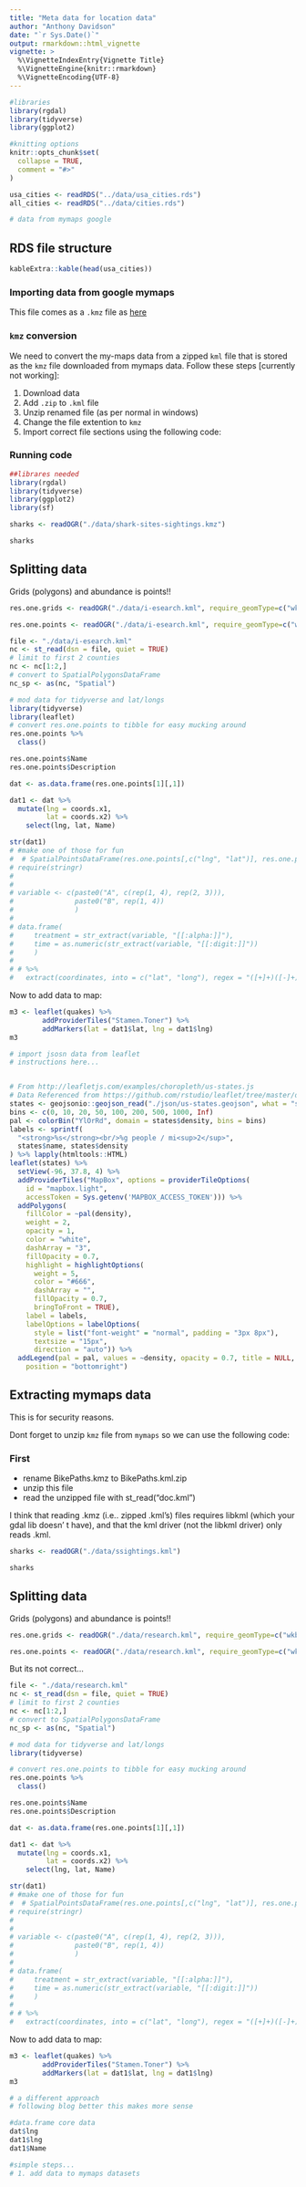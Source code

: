 ```yaml
---
title: "Meta data for location data"
author: "Anthony Davidson"
date: "`r Sys.Date()`"
output: rmarkdown::html_vignette
vignette: >
  %\VignetteIndexEntry{Vignette Title}
  %\VignetteEngine{knitr::rmarkdown}
  %\VignetteEncoding{UTF-8}
---
```


```r
#libraries
library(rgdal)
library(tidyverse)
library(ggplot2)

#knitting options
knitr::opts_chunk$set(
  collapse = TRUE,
  comment = "#>"
)
```

```r
usa_cities <- readRDS("../data/usa_cities.rds")
all_cities <- readRDS("../data/cities.rds")

# data from mymaps google

```

## RDS file structure

```r
kableExtra::kable(head(usa_cities))
```

### Importing data from google mymaps

This file comes as a `.kmz` file as [here]("https://www.google.com.au/maps/d/u/0/embed?mid=1DAgemW-rkdMHTO8fxnbvbSVF4H0XNLd_")

### `kmz` conversion

We need to convert the my-maps data from a zipped `kml` file that is stored as the `kmz` file downloaded from mymaps data. \newline
Follow these steps [currently not working]:

1. Download data
2. Add `.zip` to `.kml` file
3. Unzip renamed file (as per normal in windows)
4. Change the file extention to `kmz`
5. Import correct file sections using the following code:

### Running code

```r
##librares needed
library(rgdal)
library(tidyverse)
library(ggplot2)
library(sf)
```

```r
sharks <- readOGR("./data/shark-sites-sightings.kmz") 

sharks
```

## Splitting data

Grids (polygons) and abundance is points!!

```r
res.one.grids <- readOGR("./data/i-esearch.kml", require_geomType=c("wkbPolygon")) 

res.one.points <- readOGR("./data/i-esearch.kml", require_geomType=c("wkbPoint")) 
```

```r
file <- "./data/i-esearch.kml"
nc <- st_read(dsn = file, quiet = TRUE)
# limit to first 2 counties
nc <- nc[1:2,]
# convert to SpatialPolygonsDataFrame
nc_sp <- as(nc, "Spatial")
```

```r
# mod data for tidyverse and lat/longs
library(tidyverse)
library(leaflet)
# convert res.one.points to tibble for easy mucking around
res.one.points %>%
  class()

res.one.points$Name
res.one.points$Description

dat <- as.data.frame(res.one.points[1][,1])

dat1 <- dat %>%
  mutate(lng = coords.x1,
         lat = coords.x2) %>%
    select(lng, lat, Name)

str(dat1)
# #make one of those for fun
#  # SpatialPointsDataFrame(res.one.points[,c("lng", "lat")], res.one.points)
# require(stringr)
# 
# 
# variable <- c(paste0("A", c(rep(1, 4), rep(2, 3))),
#               paste0("B", rep(1, 4))
#               )
# 
# data.frame(
#     treatment = str_extract(variable, "[[:alpha:]]"),
#     time = as.numeric(str_extract(variable, "[[:digit:]]"))
#     )
# 
# # %>%
#   extract(coordinates, into = c("lat", "long"), regex = "([+]+)([-]+)")

```

Now to add data to map:

```r
m3 <- leaflet(quakes) %>%
        addProviderTiles("Stamen.Toner") %>%
        addMarkers(lat = dat1$lat, lng = dat1$lng)
m3
```



```r
# import jsosn data from leaflet
# instructions here...


# From http://leafletjs.com/examples/choropleth/us-states.js
# Data Referenced from https://github.com/rstudio/leaflet/tree/master/docs/json/
states <- geojsonio::geojson_read("./json/us-states.geojson", what = "sp")
bins <- c(0, 10, 20, 50, 100, 200, 500, 1000, Inf)
pal <- colorBin("YlOrRd", domain = states$density, bins = bins)
labels <- sprintf(
  "<strong>%s</strong><br/>%g people / mi<sup>2</sup>",
  states$name, states$density
) %>% lapply(htmltools::HTML)
leaflet(states) %>%
  setView(-96, 37.8, 4) %>%
  addProviderTiles("MapBox", options = providerTileOptions(
    id = "mapbox.light",
    accessToken = Sys.getenv('MAPBOX_ACCESS_TOKEN'))) %>%
  addPolygons(
    fillColor = ~pal(density),
    weight = 2,
    opacity = 1,
    color = "white",
    dashArray = "3",
    fillOpacity = 0.7,
    highlight = highlightOptions(
      weight = 5,
      color = "#666",
      dashArray = "",
      fillOpacity = 0.7,
      bringToFront = TRUE),
    label = labels,
    labelOptions = labelOptions(
      style = list("font-weight" = "normal", padding = "3px 8px"),
      textsize = "15px",
      direction = "auto")) %>%
  addLegend(pal = pal, values = ~density, opacity = 0.7, title = NULL,
    position = "bottomright")
```


## Extracting mymaps data

This is for security reasons.

Dont forget to unzip `kmz` file from `mymaps` so we can use the following code:

### First

- rename BikePaths.kmz to BikePaths.kml.zip
- unzip this file
- read the unzipped file with st_read("doc.kml")

I think that reading .kmz (i.e.. zipped .kml's) files requires libkml (which your gdal lib doesn' t have), and that the kml driver (not the libkml driver) only reads .kml.

```r
sharks <- readOGR("./data/ssightings.kml") 

sharks
```

## Splitting data

Grids (polygons) and abundance is points!!

```r
res.one.grids <- readOGR("./data/research.kml", require_geomType=c("wkbPolygon")) 

res.one.points <- readOGR("./data/research.kml", require_geomType=c("wkbPoint")) 
```
But its not correct...

```r
file <- "./data/research.kml"
nc <- st_read(dsn = file, quiet = TRUE)
# limit to first 2 counties
nc <- nc[1:2,]
# convert to SpatialPolygonsDataFrame
nc_sp <- as(nc, "Spatial")
```

```r
# mod data for tidyverse and lat/longs
library(tidyverse)

# convert res.one.points to tibble for easy mucking around
res.one.points %>%
  class()

res.one.points$Name
res.one.points$Description

dat <- as.data.frame(res.one.points[1][,1])

dat1 <- dat %>%
  mutate(lng = coords.x1,
         lat = coords.x2) %>%
    select(lng, lat, Name)

str(dat1)
# #make one of those for fun
#  # SpatialPointsDataFrame(res.one.points[,c("lng", "lat")], res.one.points)
# require(stringr)
# 
# 
# variable <- c(paste0("A", c(rep(1, 4), rep(2, 3))),
#               paste0("B", rep(1, 4))
#               )
# 
# data.frame(
#     treatment = str_extract(variable, "[[:alpha:]]"),
#     time = as.numeric(str_extract(variable, "[[:digit:]]"))
#     )
# 
# # %>%
#   extract(coordinates, into = c("lat", "long"), regex = "([+]+)([-]+)")

```

Now to add data to map:

```r
m3 <- leaflet(quakes) %>%
        addProviderTiles("Stamen.Toner") %>%
        addMarkers(lat = dat1$lat, lng = dat1$lng)
m3
```

```r
# a different approach
# following blog better this makes more sense

#data.frame core data
dat$lng
dat1$lng
dat1$Name

```

```r
#simple steps...
# 1. add data to mymaps datasets

```

